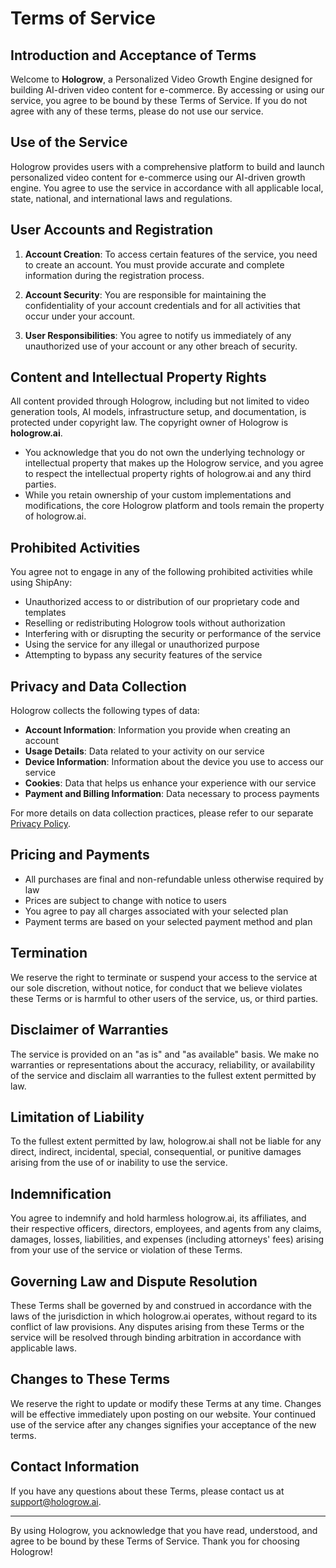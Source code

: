 # Terms of Service

## Introduction and Acceptance of Terms

Welcome to **Hologrow**, a Personalized Video Growth Engine designed for building AI-driven video content for e-commerce. By accessing or using our service, you agree to be bound by these Terms of Service. If you do not agree with any of these terms, please do not use our service.

## Use of the Service

Hologrow provides users with a comprehensive platform to build and launch personalized video content for e-commerce using our AI-driven growth engine. You agree to use the service in accordance with all applicable local, state, national, and international laws and regulations.

## User Accounts and Registration

1. **Account Creation**: To access certain features of the service, you need to create an account. You must provide accurate and complete information during the registration process.

2. **Account Security**: You are responsible for maintaining the confidentiality of your account credentials and for all activities that occur under your account.

3. **User Responsibilities**: You agree to notify us immediately of any unauthorized use of your account or any other breach of security.

## Content and Intellectual Property Rights

All content provided through Hologrow, including but not limited to video generation tools, AI models, infrastructure setup, and documentation, is protected under copyright law. The copyright owner of Hologrow is **hologrow.ai**.

- You acknowledge that you do not own the underlying technology or intellectual property that makes up the Hologrow service, and you agree to respect the intellectual property rights of hologrow.ai and any third parties.
- While you retain ownership of your custom implementations and modifications, the core Hologrow platform and tools remain the property of hologrow.ai.

## Prohibited Activities

You agree not to engage in any of the following prohibited activities while using ShipAny:

- Unauthorized access to or distribution of our proprietary code and templates
- Reselling or redistributing Hologrow tools without authorization
- Interfering with or disrupting the security or performance of the service
- Using the service for any illegal or unauthorized purpose
- Attempting to bypass any security features of the service

## Privacy and Data Collection

Hologrow collects the following types of data:

- **Account Information**: Information you provide when creating an account
- **Usage Details**: Data related to your activity on our service
- **Device Information**: Information about the device you use to access our service
- **Cookies**: Data that helps us enhance your experience with our service
- **Payment and Billing Information**: Data necessary to process payments

For more details on data collection practices, please refer to our separate [Privacy Policy](/privacy-policy).

## Pricing and Payments

- All purchases are final and non-refundable unless otherwise required by law
- Prices are subject to change with notice to users
- You agree to pay all charges associated with your selected plan
- Payment terms are based on your selected payment method and plan

## Termination

We reserve the right to terminate or suspend your access to the service at our sole discretion, without notice, for conduct that we believe violates these Terms or is harmful to other users of the service, us, or third parties.

## Disclaimer of Warranties

The service is provided on an "as is" and "as available" basis. We make no warranties or representations about the accuracy, reliability, or availability of the service and disclaim all warranties to the fullest extent permitted by law.

## Limitation of Liability

To the fullest extent permitted by law, hologrow.ai shall not be liable for any direct, indirect, incidental, special, consequential, or punitive damages arising from the use of or inability to use the service.

## Indemnification

You agree to indemnify and hold harmless hologrow.ai, its affiliates, and their respective officers, directors, employees, and agents from any claims, damages, losses, liabilities, and expenses (including attorneys' fees) arising from your use of the service or violation of these Terms.

## Governing Law and Dispute Resolution

These Terms shall be governed by and construed in accordance with the laws of the jurisdiction in which hologrow.ai operates, without regard to its conflict of law provisions. Any disputes arising from these Terms or the service will be resolved through binding arbitration in accordance with applicable laws.

## Changes to These Terms

We reserve the right to update or modify these Terms at any time. Changes will be effective immediately upon posting on our website. Your continued use of the service after any changes signifies your acceptance of the new terms.

## Contact Information

If you have any questions about these Terms, please contact us at [support@hologrow.ai](mailto:support@hologrow.ai).

---

By using Hologrow, you acknowledge that you have read, understood, and agree to be bound by these Terms of Service. Thank you for choosing Hologrow!
